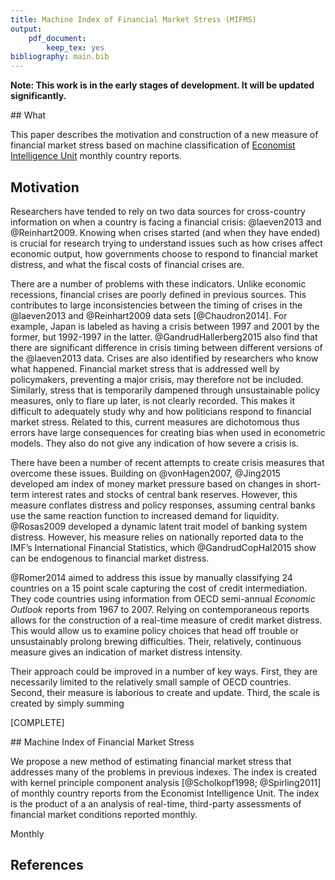 ```yaml
---
title: Machine Index of Financial Market Stress (MIFMS)
output:
    pdf_document:
        keep_tex: yes
bibliography: main.bib
---
```


**Note: This work is in the early stages of development. It will be updated significantly.**

## What

This paper describes the motivation and construction of a new measure of
financial market stress based on machine classification of
[Economist Intelligence Unit](http://www.eiu.com/) monthly country reports.

## Motivation

Researchers have tended to rely on two data sources for cross-country information on when a country is facing a financial crisis: @laeven2013 and @Reinhart2009. Knowing when crises started (and when they have ended) is crucial for research trying to understand issues such as how crises affect economic output, how governments choose to respond to financial market distress, and what the fiscal costs of financial crises are.

There are a number of problems with these indicators. Unlike economic recessions, financial crises are poorly defined in previous sources. This contributes to large inconsistencies between the timing of crises in the @laeven2013 and @Reinhart2009 data sets [@Chaudron2014]. For example, Japan is labeled as having a crisis between 1997 and 2001 by the former, but 1992-1997 in the latter. @GandrudHallerberg2015 also find that there are significant difference in crisis timing between different versions of the @laeven2013 data. Crises are also identified by researchers who know what happened. Financial market stress that is addressed well by policymakers, preventing a major crisis, may therefore not be included. Similarly, stress that is temporarily dampened through unsustainable policy measures, only to flare up later, is not clearly recorded. This makes it difficult to adequately study why and how politicians respond to financial market stress. Related to this, current measures are dichotomous thus errors have large consequences for creating bias when used in econometric models. They also do not give any indication of how severe a crisis is.

There have been a number of recent attempts to create crisis measures that overcome these issues. Building on @vonHagen2007, @Jing2015 developed am index of money market pressure based on changes in short-term interest rates and stocks of central bank reserves. However, this measure conflates distress and policy responses, assuming central banks use the same reaction function to increased demand for liquidity. @Rosas2009 developed a dynamic latent trait model of banking system distress. However, his measure relies on nationally reported data to the IMF's International Financial Statistics, which @GandrudCopHal2015 show can be endogenous to financial market distress.

@Romer2014 aimed to address this issue by manually classifying 24 countries on a 15 point scale capturing the cost of credit intermediation. They code countries using information from OECD semi-annual *Economic Outlook* reports from 1967 to 2007. Relying on contemporaneous reports allows for the construction of a real-time measure of credit market distress. This would allow us to examine policy choices that head off trouble or unsustainably prolong brewing difficulties. Their, relatively, continuous measure gives an indication of market distress intensity.

Their approach could be improved in a number of key ways. First, they are necessarily limited to the relatively small sample of OECD countries. Second, their measure is laborious to create and update. Third, the scale is created by simply summing

[COMPLETE]

## Machine Index of Financial Market Stress

We propose a new method of estimating financial market stress that addresses many of the problems in previous indexes. The index is created with kernel principle component analysis [@Scholkopf1998; @Spirling2011] of monthly country reports from the Economist Intelligence Unit. The index is the product of a an analysis of real-time, third-party assessments of financial market conditions reported monthly. 

Monthly

## References
